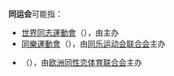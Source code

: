 '''同运会'''可能指：
*[[世界同志運動會|世界同志運動會]]（{{lang|en|World Outgames}}），由{{tsl|en|Gay and Lesbian International Sport Association|同志国际体育协会}}主办
*[[同樂運動會|同樂運動會]]（{{lang|en|Gay Games}}），由[[同乐运动会联合会|同乐运动会联合会]]主办
* {{tsl|en|EuroGames|欧洲同志运动会}}（{{lang|en|EuroGames}}），由[[欧洲同性恋体育联合会|欧洲同性恋体育联合会]]主办

{{Disambiguation|cat=三字消歧义}}